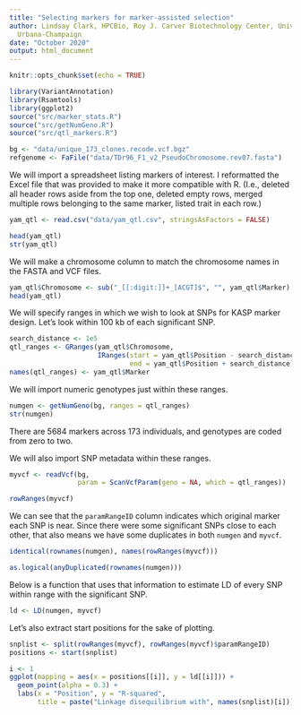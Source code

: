 ```yaml
---
title: "Selecting markers for marker-assisted selection"
author: Lindsay Clark, HPCBio, Roy J. Carver Biotechnology Center, University of Illinois,
  Urbana-Champaign
date: "October 2020"
output: html_document
---
```


```r
knitr::opts_chunk$set(echo = TRUE)
```

```r
library(VariantAnnotation)
library(Rsamtools)
library(ggplot2)
source("src/marker_stats.R")
source("src/getNumGeno.R")
source("src/qtl_markers.R")
```

```r
bg <- "data/unique_173_clones.recode.vcf.bgz"
refgenome <- FaFile("data/TDr96_F1_v2_PseudoChromosome.rev07.fasta")
```

We will import a spreadsheet listing markers of interest.  I reformatted the
Excel file that was provided to make it more compatible with R. (I.e., deleted
all header rows aside from the top one, deleted empty rows, merged multiple
rows belonging to the same marker, listed trait in each row.)

```r
yam_qtl <- read.csv("data/yam_qtl.csv", stringsAsFactors = FALSE)

head(yam_qtl)
str(yam_qtl)
```

We will make a chromosome column to match the chromosome names in the FASTA and
VCF files.

```r
yam_qtl$Chromosome <- sub("_[[:digit:]]+_[ACGT]$", "", yam_qtl$Marker)
head(yam_qtl)
```

We will specify ranges in which we wish to look at SNPs for KASP marker design.
Let's look within 100 kb of each significant SNP.

```r
search_distance <- 1e5
qtl_ranges <- GRanges(yam_qtl$Chromosome,
                      IRanges(start = yam_qtl$Position - search_distance,
                              end = yam_qtl$Position + search_distance))
names(qtl_ranges) <- yam_qtl$Marker
```

We will import numeric genotypes just within these ranges.

```r
numgen <- getNumGeno(bg, ranges = qtl_ranges)
str(numgen)
```

There are 5684 markers across 173 individuals, and genotypes are coded from
zero to two.

We will also import SNP metadata within these ranges.

```r
myvcf <- readVcf(bg,
                 param = ScanVcfParam(geno = NA, which = qtl_ranges))

rowRanges(myvcf)
```

We can see that the `paramRangeID` column indicates which original marker each
SNP is near.  Since there were some significant SNPs close to each other, that
also means we have some duplicates in both `numgen` and `myvcf`.

```r
identical(rownames(numgen), names(rowRanges(myvcf)))

as.logical(anyDuplicated(rownames(numgen)))
```

Below is a function that uses that information to estimate LD of every SNP
within range with the significant SNP.

```r
ld <- LD(numgen, myvcf)
```

Let's also extract start positions for the sake of plotting.

```r
snplist <- split(rowRanges(myvcf), rowRanges(myvcf)$paramRangeID)
positions <- start(snplist)
```

```r
i <- 1
ggplot(mapping = aes(x = positions[[i]], y = ld[[i]])) +
  geom_point(alpha = 0.3) +
  labs(x = "Position", y = "R-squared",
       title = paste("Linkage disequilibrium with", names(snplist)[i]))
```

